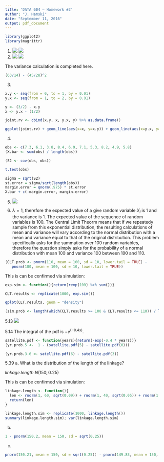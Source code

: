 ```yaml
---
title: 'DATA 604 – Homework #2'
author: "J. Hamski"
date: "September 11, 2016"
output: pdf_document
---
```

```r
library(ggplot2)
library(magrittr)
```
1.  
![](1a.jpg)
![](1b.jpg)  
2.   
![](2.jpg)
![](2b.jpg)  

The variance calculation is completed here.
```r
(63/14) - (45/28)^2
```


3.  
```r
x.y <- seq(from = 0, to = 1, by = 0.01)
y.x <- seq(from = 1, to = 2, by = 0.01)

y <- (3/2) - x.y 
x <- y.x - (1/2)

joint.rv <- cbind(x.y, x, y.x, y) %>% as.data.frame()

ggplot(joint.rv) + geom_line(aes(x=x, y=x.y)) + geom_line(aes(x=y.x, y=y))
```

4.   
```r
obs <- c(7.3, 6.1, 3.8, 8.4, 6.9, 7.1, 5.3, 8.2, 4.9, 5.8)
(X.bar <- sum(obs) / length(obs))
```

```r
(S2 <- cov(obs, obs))
```

```r
t.test(obs)
```

```r
sigma = sqrt(S2)                  
st.error = sigma/sqrt(length(obs))     
margin.error = qnorm(.975) * st.error      
X.bar + c(-margin.error, margin.error) 
```


5.  
![](5.jpg)

6.  
$\lambda = 1$, therefore the expected value of a give random variable $X_i$ is 1 and the variance is 1. The expected value of the sequence of random variables is 100. The Central Limit Theorm means that if we repeatedy sample from this exponential distribution, the resulting calculations of mean and variance will vary according to the normal distribution with a mean and variance equal to that of the original distribution. This problem specifically asks for the summation over 100 random variables, therefore the question simply asks for the probability of a normal distribution with mean 100 and variance 100 between 100 and 110.  

```r
(CLT.prob <- pnorm(110, mean = 100, sd = 10, lower.tail = TRUE) - 
   pnorm(100, mean = 100, sd = 10, lower.tail = TRUE))
```

This is can be confirmed via simulation:
```r
exp.sim <- function(){return(rexp(100) %>% sum())}

CLT.results <- replicate(1000, exp.sim())

qplot(CLT.results, geom = "density")

(sim.prob <- length(which(CLT.results >= 100 & CLT.results <= 110)) / length(CLT.results))
```


5.13
![](5-13a.jpg)


5.14
The integral of the pdf is $-e^{(-0.4x)}$.  

```r
satellite.pdf <- function(years){return(-exp(-0.4 * years))}
(yr.prob.5 <-  1 - (satellite.pdf(5) - satellite.pdf(0)))
```

```r
(yr.prob.3.6 <- satellite.pdf(6) - satellite.pdf(3))
```


5.39
a. 
What is the distribution of the length of the linkage?  

$linkage.length ~ N(150, 0.25)$  

This is can be confirmed via simulation:  
```r
linkage.length <- function(){
  len <- rnorm(1, 60, sqrt(0.09)) + rnorm(1, 40, sqrt(0.05)) + rnorm(1, 50, sqrt(0.11))
  return(len)
}

linkage.length.sim <- replicate(1000, linkage.length())
summary(linkage.length.sim); var(linkage.length.sim)
```

b.  
```r
1 - pnorm(150.2, mean = 150, sd = sqrt(0.25))
```

c. 

```r
pnorm(150.21, mean = 150, sd = sqrt(0.25)) - pnorm(149.83, mean = 150, sd = sqrt(0.25))
```

